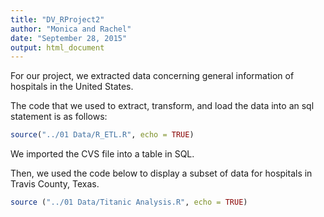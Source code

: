 ```yaml
---
title: "DV_RProject2"
author: "Monica and Rachel"
date: "September 28, 2015"
output: html_document
---
```


For our project, we extracted data concerning general information of hospitals in the United States. 

The code that we used to extract, transform, and load the data into an sql statement is as follows: 

```r
source("../01 Data/R_ETL.R", echo = TRUE)
```

We imported the CVS file into a table in SQL.  

Then, we used the code below to display a subset of data for hospitals in Travis County, Texas. 
```r
source ("../01 Data/Titanic Analysis.R", echo = TRUE)
```



